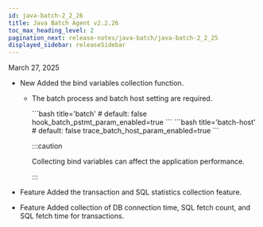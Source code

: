 ```yaml
---
id: java-batch-2_2_26
title: Java Batch Agent v2.2.26
toc_max_heading_level: 2
pagination_next: release-notes/java-batch/java-batch-2_2_25
displayed_sidebar: releaseSidebar
---
```


March 27, 2025

- <Status priority='1'>New</Status> Added the bind variables collection function.

  - The batch process and batch host setting are required.

    <Columns>
    <Column className="text--left width--50-2">
    ```bash title='batch'
    # default: false  
    hook_batch_pstmt_param_enabled=true
    ```
    </Column>
    <Column className="text--left">
    ```bash title='batch-host'
    # default: false
    trace_batch_host_param_enabled=true
    ```
    </Column>
    </Columns>

    :::caution

    Collecting bind variables can affect the application performance.

    :::

- <Status priority='1'>Feature</Status> Added the transaction and SQL statistics collection feature.

- <Status priority='1'>Feature</Status> Added collection of DB connection time, SQL fetch count, and SQL fetch time for transactions.


<DownloadJavaBatchAgent />
